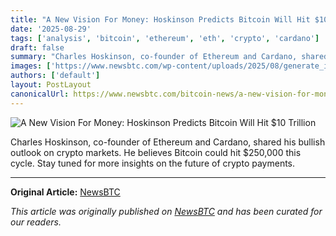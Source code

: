 ```yaml
---
title: "A New Vision For Money: Hoskinson Predicts Bitcoin Will Hit $10 Trillion"
date: '2025-08-29'
tags: ['analysis', 'bitcoin', 'ethereum', 'eth', 'crypto', 'cardano']
draft: false
summary: "Charles Hoskinson, co-founder of Ethereum and Cardano, shared his bullish outlook on crypto markets. He believes Bitcoin could hit $250,000 this cycle. Stay tun"
images: ['https://www.newsbtc.com/wp-content/uploads/2025/08/generate_image_of_bitcoin_rising_and_dominating.jpeg?fit=536%2C536']
authors: ['default']
layout: PostLayout
canonicalUrl: https://www.newsbtc.com/bitcoin-news/a-new-vision-for-money-hoskinson-predicts-bitcoin-will-hit-10-trillion/
---
```


![A New Vision For Money: Hoskinson Predicts Bitcoin Will Hit $10 Trillion](https://www.newsbtc.com/wp-content/uploads/2025/08/generate_image_of_bitcoin_rising_and_dominating.jpeg?fit=536%2C536)

Charles Hoskinson, co-founder of Ethereum and Cardano, shared his bullish outlook on crypto markets. He believes Bitcoin could hit $250,000 this cycle. Stay tuned for more insights on the future of crypto payments.

---

**Original Article:** [NewsBTC](https://www.newsbtc.com/bitcoin-news/a-new-vision-for-money-hoskinson-predicts-bitcoin-will-hit-10-trillion/)

*This article was originally published on [NewsBTC](https://www.newsbtc.com/bitcoin-news/a-new-vision-for-money-hoskinson-predicts-bitcoin-will-hit-10-trillion/) and has been curated for our readers.*
